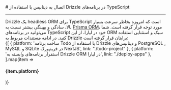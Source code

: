 

<Layout>
<Head>
<title>مستندات اتصال به Drizzle در NodeJS - لیارا</title>
<meta property="og:title" content="مستندات خدمات رایانش ابری لیارا" />
<meta property="og:description" content="مستندات مربوط به اتصال به دیتابیس با Drizzle ORM در پلتفرم NodeJS در لیارا"  />
<meta property="og:image" content="https://media.liara.ir/logos/liara-poster.jpg" />
</Head>
# اتصال به دیتابیس با استفاده از Drizzle در برنامه‌های TypeScript 
<hr className="mb-2" />

<Link href="https://orm.drizzle.team/docs/overview" className="text-[#2196f3] ">Drizzle</Link> یک headless
ORM برای TypeScript است که امروزه بخاطر سرعت بسیار بالا، سادگی و بهینگی
بیشتر نسبت به <a href="/paas/nodejs/how-tos/connect-to-db/prisma/" className="text-[#2196f3]">Prisma ORM</a>، مورد توجه قرار گرفته
است. شما می‌توانید در برنامه‌های TypeScript خود در لیارا، از این ORM سبک و
استثنایی استفاده کنید. در ادامه مستندات مربوط به Drizzle برایتان قرار
گرفته است:


<div className='h-7' />
<div className="grid md:grid-cols-1 gap-4">
            {[
    {  platform: 'ساخت برنامه Todo با استفاده از Drizzle و دیتابیس‌‌های PostgreSQL , MySQL و SQLite در فریم‌ورک NextJS', link: "./todo-project" },
    {  platform: 'استقرار برنامه‌های وابسته به Drizzle ORM در لیارا', link: "./deploy-apps" },
  ].map(item =>
    <Link href={item.link}>
    <Card className="flex cursor-pointer w-full items-center justify-between">
        <div className="flex items-center gap-3">
        <h4>
            {item.platform}
        </h4>
        </div>
        <GoArrowLeft className="ml-1" />
    </Card>
    </Link>
            )}
          </div>

</Layout>